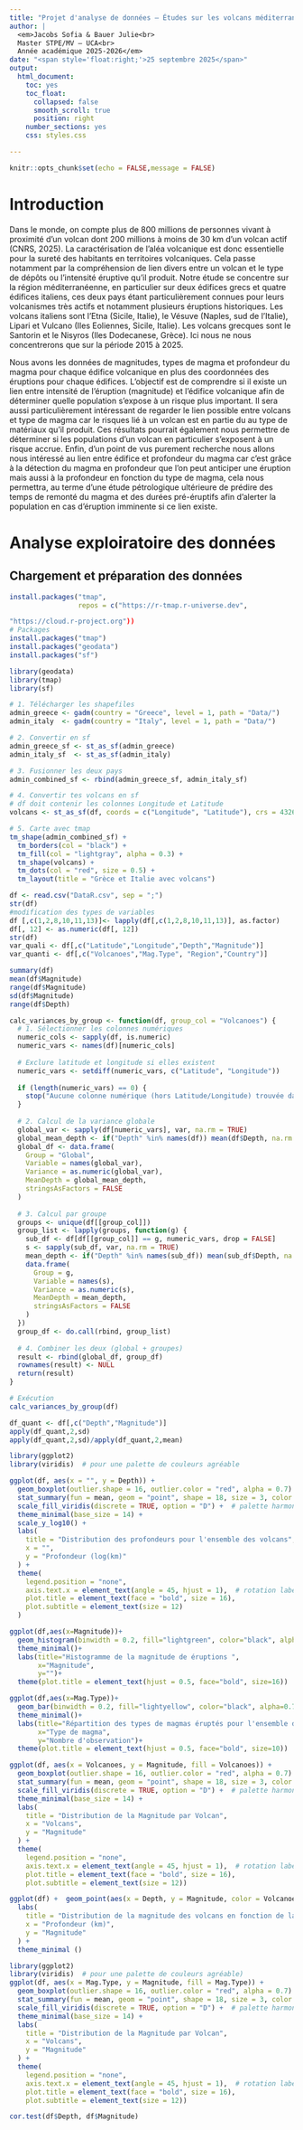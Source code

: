 ```yaml
---
title: "Projet d'analyse de données – Études sur les volcans méditerranéens"
author: |
  <em>Jacobs Sofia & Bauer Julie<br>
  Master STPE/MV – UCA<br>
  Année académique 2025-2026</em>
date: "<span style='float:right;'>25 septembre 2025</span>"
output: 
  html_document:
    toc: yes
    toc_float:  
      collapsed: false     
      smooth_scroll: true  
      position: right     
    number_sections: yes
    css: styles.css

---
```

```r
knitr::opts_chunk$set(echo = FALSE,message = FALSE)
```

# Introduction 

Dans le monde, on compte plus de 800 millions de personnes vivant à proximité d’un volcan dont 200 millions à moins de 30 km d’un volcan actif (CNRS, 2025). La caractérisation de l’aléa volcanique est donc essentielle pour la sureté des habitants en territoires volcaniques. Cela passe notamment par la compréhension de lien divers entre un volcan et le type de dépôts ou l’intensité éruptive qu’il produit. Notre étude se concentre sur la région méditerranéenne, en particulier sur deux édifices grecs et quatre édifices italiens, ces deux pays étant particulièrement connues pour leurs volcanismes très actifs et notamment plusieurs éruptions historiques. Les volcans italiens sont l’Etna (Sicile, Italie), le Vésuve (Naples, sud de l’Italie), Lipari et Vulcano (Iles Eoliennes, Sicile, Italie). Les volcans grecques sont le Santorin et le Nisyros (Iles Dodecanese, Grèce). Ici nous ne nous concentrerons que sur la période 2015 à 2025.

Nous avons les données de magnitudes, types de magma et profondeur du magma pour chaque édifice volcanique en plus des coordonnées des éruptions pour chaque édifices.
L’objectif est de comprendre si il existe un lien entre intensité de l’éruption (magnitude) et l’édifice volcanique afin de déterminer quelle population s’expose à un risque plus important. Il sera aussi particulièrement intéressant de regarder le lien possible entre volcans et type de magma car le risques lié à un volcan est en partie du au type de matériaux qu’il produit. Ces résultats pourrait également nous permettre de déterminer si les populations d’un volcan en particulier s’exposent à un risque accrue. Enfin, d’un point de vus purement recherche nous allons nous intéressé au lien entre édifice et profondeur du magma car c’est grâce à la détection du magma en profondeur que l’on peut anticiper une éruption mais aussi à la profondeur en fonction du type de magma, cela nous permettra, au terme d’une étude pétrologique ultérieure de prédire des temps de remonté du magma et des durées pré-éruptifs afin d’alerter la population en cas d’éruption imminente si ce lien existe.

# Analyse exploiratoire des données 

## Chargement et préparation des données

```r
install.packages("tmap", 
                 repos = c("https://r-tmap.r-universe.dev",
```


```r
"https://cloud.r-project.org"))
# Packages
install.packages("tmap")
install.packages("geodata")
install.packages("sf")

library(geodata)
library(tmap)
library(sf)

# 1. Télécharger les shapefiles
admin_greece <- gadm(country = "Greece", level = 1, path = "Data/")
admin_italy  <- gadm(country = "Italy", level = 1, path = "Data/")

# 2. Convertir en sf
admin_greece_sf <- st_as_sf(admin_greece)
admin_italy_sf  <- st_as_sf(admin_italy)

# 3. Fusionner les deux pays
admin_combined_sf <- rbind(admin_greece_sf, admin_italy_sf)

# 4. Convertir tes volcans en sf
# df doit contenir les colonnes Longitude et Latitude
volcans <- st_as_sf(df, coords = c("Longitude", "Latitude"), crs = 4326)

# 5. Carte avec tmap
tm_shape(admin_combined_sf) +
  tm_borders(col = "black") +
  tm_fill(col = "lightgray", alpha = 0.3) +
  tm_shape(volcans) +
  tm_dots(col = "red", size = 0.5) +
  tm_layout(title = "Grèce et Italie avec volcans")

```


```r
df <- read.csv("DataR.csv", sep = ";")
str(df)
#modification des types de variables 
df [,c(1,2,8,10,11,13)]<- lapply(df[,c(1,2,8,10,11,13)], as.factor)
df[, 12] <- as.numeric(df[, 12])
str(df)
var_quali <- df[,c("Latitude","Longitude","Depth","Magnitude")]
var_quanti <- df[,c("Volcanoes","Mag.Type", "Region","Country")]
```


```r
summary(df)
mean(df$Magnitude)
range(df$Magnitude)
sd(df$Magnitude)
range(df$Depth)


```

```r

calc_variances_by_group <- function(df, group_col = "Volcanoes") {
  # 1. Sélectionner les colonnes numériques
  numeric_cols <- sapply(df, is.numeric)
  numeric_vars <- names(df)[numeric_cols]
  
  # Exclure latitude et longitude si elles existent
  numeric_vars <- setdiff(numeric_vars, c("Latitude", "Longitude"))
  
  if (length(numeric_vars) == 0) {
    stop("Aucune colonne numérique (hors Latitude/Longitude) trouvée dans le data frame.")
  }
  
  # 2. Calcul de la variance globale
  global_var <- sapply(df[numeric_vars], var, na.rm = TRUE)
  global_mean_depth <- if("Depth" %in% names(df)) mean(df$Depth, na.rm = TRUE) else NA
  global_df <- data.frame(
    Group = "Global",
    Variable = names(global_var),
    Variance = as.numeric(global_var),
    MeanDepth = global_mean_depth,
    stringsAsFactors = FALSE
  )
  
  # 3. Calcul par groupe
  groups <- unique(df[[group_col]])
  group_list <- lapply(groups, function(g) {
    sub_df <- df[df[[group_col]] == g, numeric_vars, drop = FALSE]
    s <- sapply(sub_df, var, na.rm = TRUE)
    mean_depth <- if("Depth" %in% names(sub_df)) mean(sub_df$Depth, na.rm = TRUE) else NA
    data.frame(
      Group = g,
      Variable = names(s),
      Variance = as.numeric(s),
      MeanDepth = mean_depth,
      stringsAsFactors = FALSE
    )
  })
  group_df <- do.call(rbind, group_list)
  
  # 4. Combiner les deux (global + groupes)
  result <- rbind(global_df, group_df)
  rownames(result) <- NULL
  return(result)
}

# Exécution
calc_variances_by_group(df)


```

```r
df_quant <- df[,c("Depth","Magnitude")]
apply(df_quant,2,sd)
apply(df_quant,2,sd)/apply(df_quant,2,mean)
```

```r
library(ggplot2)
library(viridis)  # pour une palette de couleurs agréable

```

```r
ggplot(df, aes(x = "", y = Depth)) +
  geom_boxplot(outlier.shape = 16, outlier.color = "red", alpha = 0.7) +  # outliers visibles
  stat_summary(fun = mean, geom = "point", shape = 18, size = 3, color = "blue") + # moyenne
  scale_fill_viridis(discrete = TRUE, option = "D") +  # palette harmonieuse
  theme_minimal(base_size = 14) +
  scale_y_log10() +
  labs(
    title = "Distribution des profondeurs pour l'ensemble des volcans",
    x = "",
    y = "Profondeur (log(km)"
  ) +
  theme(
    legend.position = "none",
    axis.text.x = element_text(angle = 45, hjust = 1),  # rotation labels si nécessaire
    plot.title = element_text(face = "bold", size = 16),
    plot.subtitle = element_text(size = 12)
  )

```


```r
ggplot(df,aes(x=Magnitude))+
  geom_histogram(binwidth = 0.2, fill="lightgreen", color="black", alpha=0.7)+
  theme_minimal()+
  labs(title="Histogramme de la magnitude de éruptions ",
       x="Magnitude",
       y="")+
  theme(plot.title = element_text(hjust = 0.5, face="bold", size=16))
```

```r
ggplot(df,aes(x=Mag.Type))+
  geom_bar(binwidth = 0.2, fill="lightyellow", color="black", alpha=0.7)+
  theme_minimal()+
  labs(title="Répartition des types de magmas éruptés pour l'ensemble des volcans ",
       x="Type de magma",
       y="Nombre d'observation")+
  theme(plot.title = element_text(hjust = 0.5, face="bold", size=10))
```
```r
ggplot(df, aes(x = Volcanoes, y = Magnitude, fill = Volcanoes)) +
  geom_boxplot(outlier.shape = 16, outlier.color = "red", alpha = 0.7) +  # outliers visibles
  stat_summary(fun = mean, geom = "point", shape = 18, size = 3, color = "blue") + # moyenne
  scale_fill_viridis(discrete = TRUE, option = "D") +  # palette harmonieuse
  theme_minimal(base_size = 14) +
  labs(
    title = "Distribution de la Magnitude par Volcan",
    x = "Volcans",
    y = "Magnitude"
  ) +
  theme(
    legend.position = "none",
    axis.text.x = element_text(angle = 45, hjust = 1),  # rotation labels si nécessaire
    plot.title = element_text(face = "bold", size = 16),
    plot.subtitle = element_text(size = 12))
```
```r
ggplot(df) +  geom_point(aes(x = Depth, y = Magnitude, color = Volcanoes), size = 3, alpha = 0.5) +
  labs(
    title = "Distribution de la magnitude des volcans en fonction de la profondeur du magma",
    x = "Profondeur (km)",
    y = "Magnitude"
  ) +
  theme_minimal ()
```
```r
library(ggplot2)
library(viridis)  # pour une palette de couleurs agréable)
ggplot(df, aes(x = Mag.Type, y = Magnitude, fill = Mag.Type)) +
  geom_boxplot(outlier.shape = 16, outlier.color = "red", alpha = 0.7) +  # outliers visibles
  stat_summary(fun = mean, geom = "point", shape = 18, size = 3, color = "blue") + # moyenne
  scale_fill_viridis(discrete = TRUE, option = "D") +  # palette harmonieuse
  theme_minimal(base_size = 14) +
  labs(
    title = "Distribution de la Magnitude par Volcan",
    x = "Volcans",
    y = "Magnitude"
  ) +
  theme(
    legend.position = "none",
    axis.text.x = element_text(angle = 45, hjust = 1),  # rotation labels si nécessaire
    plot.title = element_text(face = "bold", size = 16),
    plot.subtitle = element_text(size = 12))
```

```r
cor.test(df$Depth, df$Magnitude)

```

